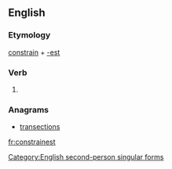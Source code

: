 ==English==

===Etymology===
[[constrain]] + [[-est]]

===Verb===
{{infl|en|verb form}}

# {{archaic}} {{form of|Second-person singular simple present form|constrain}}

===Anagrams===
* [[transections#English|transections]]

[[Category:English second-person singular forms]]

[[fr:constrainest]]